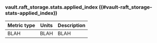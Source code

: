 ### vault.raft_storage.stats.applied_index ((#vault-raft_storage-stats-applied_index))

Metric type | Units | Description
----------- | ----- | -----------
BLAH     | BLAH    | BLAH